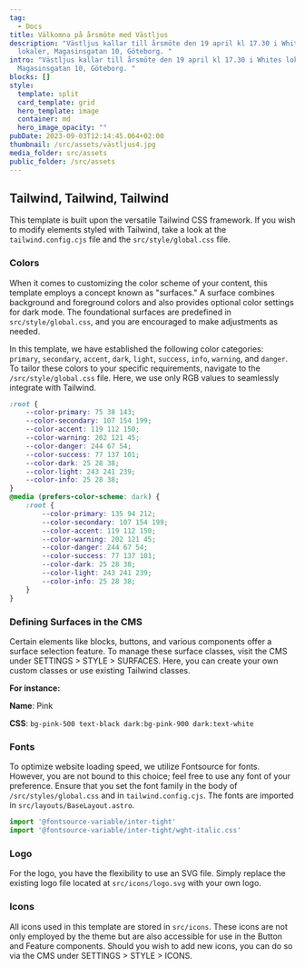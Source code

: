 ```yaml
---
tag:
  - Docs
title: Välkomna på årsmöte med Västljus
description: "Västljus kallar till årsmöte den 19 april kl 17.30 i Whites
  lokaler, Magasinsgatan 10, Göteborg. "
intro: "Västljus kallar till årsmöte den 19 april kl 17.30 i Whites lokaler,
  Magasinsgatan 10, Göteborg. "
blocks: []
style:
  template: split
  card_template: grid
  hero_template: image
  container: md
  hero_image_opacity: ""
pubDate: 2023-09-03T12:14:45.064+02:00
thumbnail: /src/assets/västljus4.jpg
media_folder: src/assets
public_folder: /src/assets
---
```

## Tailwind, Tailwind, Tailwind

This template is built upon the versatile Tailwind CSS framework. If you wish to modify elements styled with Tailwind, take a look at the `tailwind.config.cjs` file and the `src/style/global.css` file.

### Colors

When it comes to customizing the color scheme of your content, this template employs a concept known as "surfaces." A surface combines background and foreground colors and also provides optional color settings for dark mode. The foundational surfaces are predefined in `src/style/global.css`, and you are encouraged to make adjustments as needed.

In this template, we have established the following color categories: `primary`, `secondary`, `accent`, `dark`, `light`, `success`, `info`, `warning`, and `danger`. To tailor these colors to your specific requirements, navigate to the `/src/style/global.css` file. Here, we use only RGB values to seamlessly integrate with Tailwind.

```css
:root {
	--color-primary: 75 38 143;
	--color-secondary: 107 154 199;
	--color-accent: 119 112 150;
	--color-warning: 202 121 45;
	--color-danger: 244 67 54;
	--color-success: 77 137 101;
	--color-dark: 25 28 38;
	--color-light: 243 241 239;
	--color-info: 25 28 38;
}
@media (prefers-color-scheme: dark) {
	:root {
		--color-primary: 135 94 212;
		--color-secondary: 107 154 199;
		--color-accent: 119 112 150;
		--color-warning: 202 121 45;
		--color-danger: 244 67 54;
		--color-success: 77 137 101;
		--color-dark: 25 28 38;
		--color-light: 243 241 239;
		--color-info: 25 28 38;
	}
}
```

### Defining Surfaces in the CMS

Certain elements like blocks, buttons, and various components offer a surface selection feature. To manage these surface classes, visit the CMS under SETTINGS > STYLE > SURFACES. Here, you can create your own custom classes or use existing Tailwind classes.

**For instance:**

**Name**: Pink

**CSS**: `bg-pink-500 text-black dark:bg-pink-900 dark:text-white`

### Fonts

To optimize website loading speed, we utilize Fontsource for fonts. However, you are not bound to this choice; feel free to use any font of your preference. Ensure that you set the font family in the body of `/src/styles/global.css` and in `tailwind.config.cjs`. The fonts are imported in `src/layouts/BaseLayout.astro`.

```javascript
import '@fontsource-variable/inter-tight'
import '@fontsource-variable/inter-tight/wght-italic.css'
```

### Logo

For the logo, you have the flexibility to use an SVG file. Simply replace the existing logo file located at `src/icons/logo.svg` with your own logo.

### Icons

All icons used in this template are stored in `src/icons`. These icons are not only employed by the theme but are also accessible for use in the Button and Feature components. Should you wish to add new icons, you can do so via the CMS under SETTINGS > STYLE > ICONS.
